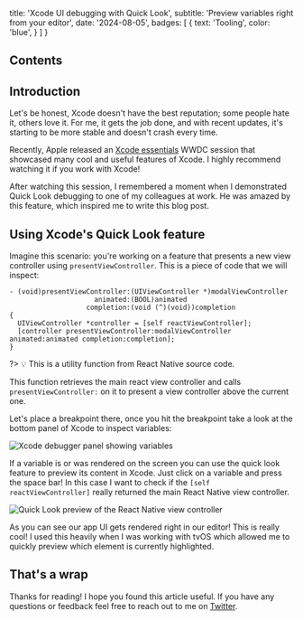 
  title: 'Xcode UI debugging with Quick Look',
  subtitle: 'Preview variables right from your editor',
  date: '2024-08-05',
  badges: [
    {
      text: 'Tooling',
      color: 'blue',
    }
  ]
}

## Contents

## Introduction

Let's be honest, Xcode doesn't have the best reputation; some people hate it, others love it. For me, it gets the job done, and with recent updates, it's starting to be more stable and doesn't crash every time.

Recently, Apple released an [Xcode essentials](https://developer.apple.com/videos/play/wwdc2024/10181/) WWDC session that showcased many cool and useful features of Xcode. I highly recommend watching it if you work with Xcode!

After watching this session, I remembered a moment when I demonstrated Quick Look debugging to one of my colleagues at work. He was amazed by this feature, which inspired me to write this blog post.

## Using Xcode's Quick Look feature

Imagine this scenario: you're working on a feature that presents a new view controller using `presentViewController`. This is a piece of code that we will inspect:

```objc
- (void)presentViewController:(UIViewController *)modalViewController
                     animated:(BOOL)animated
                   completion:(void (^)(void))completion
{
  UIViewController *controller = [self reactViewController];
  [controller presentViewController:modalViewController animated:animated completion:completion];
}
```

?> 💡 This is a utility function from React Native source code.

This function retrieves the main react view controller and calls `presentViewController:` on it to present a view controller above the current one.

Let's place a breakpoint there, once you hit the breakpoint take a look at the bottom panel of Xcode to inspect variables:

<img src="https://res.cloudinary.com/dangiiuvf/image/upload/f_auto,q_auto/esvnuotlzbgbgmvhrkh7" alt="Xcode debugger panel showing variables"/>

If a variable is or was rendered on the screen you can use the quick look feature to preview its content in Xcode. Just click on a variable and press the space bar! In this case I want to check if the `[self reactViewController]` really returned the main React Native view controller.

<img src="https://res.cloudinary.com/dangiiuvf/image/upload/f_auto,q_auto/zktkfqqendgxkkxbehvm" alt="Quick Look preview of the React Native view controller"/>

As you can see our app UI gets rendered right in our editor! This is really cool! I used this heavily when I was working with tvOS which allowed me to quickly preview which element is currently highlighted.

## That's a wrap

Thanks for reading! I hope you found this article useful. If you have any questions or feedback feel free to reach out to me on [Twitter](https://twitter.com/o_kwasniewski).


